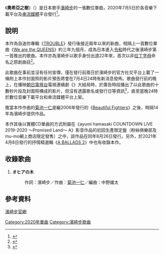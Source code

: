 {{Single infobox
| Name           =奧希亞之樹<br />{{lang|ja|オヒアの木}}
| Cover          = 
| Artist         = [[濱崎步|濱崎步]]
| Album          = [[A_BALLADS_2|A BALLADS 2]]
| A-side         = 
| B-side         =  
| Released       = 2020年7月5日
| Format         = 數位發行
| Recorded       = 
| Genre          = [[日本流行音樂|日本流行音樂]]
| Length         = 
| Label          = [[avex_trax|avex trax]]
| Writer         = [[濱崎步|濱崎步]]
                   [[菊池一仁|菊池一仁]]
| Producer       = 松浦勝人
| Certification  = 
| Chart position = *第1名<small>（Oricon、数位单曲日榜）</small><ref>{{cite web|url=https://news.yahoo.co.jp/articles/3d9370226c8bdd1d376adc080830cc716aac6a47/|title=浜崎あゆみ、新曲「オヒアの木」MVショートバージョン公開|work=|publisher=BARKS|date=2020-07-24|accessdate=2020-08-11}}{{Dead link}}</ref>
| Last single    = [[We_are_the_QUEENS_(濱崎步單曲)|We are the QUEENS]]<br />（2016年）
| This single    = '''奧希亞之樹'''<br />（2020年）
| Next single    = [[Dreamed_a_Dream|Dreamed a Dream]]<br />（2020年）
| Misc           = 
}}

《'''奧希亞之樹'''》（{{jpn|j=オヒアの木|rm=Ohia no ki}}）是日本歌手[[濱崎步|濱崎步]]的一張數位單曲，2020年7月5日於各音樂下載平台及[[串流媒體|串流媒體]]平台發行<ref>{{cite web|url=https://natalie.mu/music/news/386295|title=浜崎あゆみ、新曲は初の日本語タイトル曲「オヒアの木」|work=|publisher=ナタリー (株式会社ナターシャ)|date=2020-07-05|accessdate=2020-07-05|archive-date=2021-01-17|archive-url=https://web.archive.org/web/20210117060343/https://natalie.mu/music/news/386295|dead-url=no}}</ref>。

== 說明 ==

本作為自迷你專輯《[[TROUBLE_(濱崎步專輯)|TROUBLE]]》發行後接近兩年以來的新曲，相隔上一首數位單曲《[[We_are_the_QUEENS_(濱崎步單曲)|We are the QUEENS]]》約三年九個月，成為日本進入[[令和|令和]]時代之後濱崎步第一首推出的歌曲。本作亦為濱崎步以歌手身份出道22年來，首次以非[[拉丁字母|拉丁字母]]命名之原創曲目<ref>{{cite web|url=https://avex.jp/ayu/news/detail.php?id=1084478|title=ニューシングル「オヒアの木」リリース！|work=|publisher=ayumi hamasaki（浜崎あゆみ） official website|date=2020-07-05|accessdate=2020-07-05|archive-date=2020-07-04|archive-url=https://web.archive.org/web/20200704173117/https://avex.jp/ayu/news/detail.php?id=1084478|dead-url=no}}</ref>。

此歌曲在事前並沒有任何宣傳，僅在發行前兩日於濱崎步的官方社交平台上載了一條附上本作封面照的影片預告將會在7月4日24時有新消息發佈。歌曲發行前的晚上，在播映[[朝日電視台|朝日電視台]]電視連續劇《{{link-ja| M 我珍愛的人|M 愛すべき人がいて}}》大結局時，於廣告時段播出了以此歌曲的十數秒片段及封面照構成的影片，但沒有透露歌名或發行日等資訊<ref>{{cite web|url=https://www.barks.jp/news/?id=1000185236|title=浜崎あゆみ、愛する我が子へのメッセージを込めた新曲をゲリラリリース|work=|publisher=BARKS|date=2020-07-05|accessdate=2020-07-05|archive-date=2020-07-23|archive-url=https://archive.today/20200723235245/https://www.barks.jp/news/?id=1000185236|dead-url=no}}</ref>，直至當晚24時於數位音樂下載平台和串流媒體平台上架。

擔當本作作曲的[[菊池一仁|菊池一仁]]是繼2006年發行的《[[BLUE_BIRD|Beautiful Fighters]]》之後，時隔14年為濱崎步提供作品。

本作其後以實體CD單曲的方式附屬在《ayumi hamasaki COUNTDOWN LIVE 2019-2020 〜Promised Land〜 A》影音作品的初回生產限定盤（粉絲俱樂部及mu-mo網上商店限定發售）之中，該作品在同年8月26日發行。另外，於2021年4月8日發行的抒情精選輯《[[A_BALLADS_2|A BALLADS 2]]》中也有收錄本作。

== 收錄歌曲 ==
#'''オヒアの木'''  
#:作詞：濱崎步／作曲：[[菊池一仁|菊池一仁]]／編曲：中野雄太

== 參考資料 ==
[https://avex.jp/ayu/news/detail.php?id=1084478 濱崎步官網]{{Wayback|url=https://avex.jp/ayu/news/detail.php?id=1084478 |date=20200704173117 }}

<references/>
{{濱崎步}}

{{DEFAULTSORT:Ohia no ki}}

[[Category:2020年單曲|Category:2020年單曲]]
[[Category:濱崎步歌曲|Category:濱崎步歌曲]]